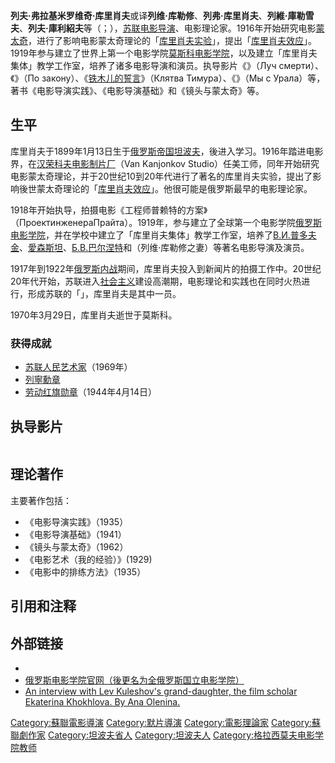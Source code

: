 {{Infobox person
| name         = '''列夫·库里肖夫'''
| image        = <!-- 檔案不存在 Lev Kuleshov.jpg ，可從英文維基百科取得 -->
| image_size   = 200px
| caption      = 
| birth_name   = 列夫·弗拉基米羅維奇·庫里肖夫<br />Лев Владимирович Кулешов
| birth_date   = {{OldStyleDate|1899年|1月13日|1月1日}}
| birth_place  = {{flag|Russian Empire}}[[坦波夫|坦波夫]]
| death_date   = {{Death date and age|1970|3|29|1899|1|13|df=yes}}
| death_place  = {{flag|Soviet Union}}[[莫斯科|莫斯科]]
| occupation   = [[电影导演|电影导演]]、[[编剧|编剧]]、[[电影理论家|电影理论家]]
| years_active = 1916年—1943年
| awards={{列宁勋章}} {{劳动红旗勋章}}
}}
'''列夫·弗拉基米罗维奇·库里肖夫'''或译'''列维·库勒修'''、'''列弗·库里肖夫'''、'''列維·庫勒雪夫'''、'''列夫·庫利紹夫'''等（{{lang-ru|Лев Влади́мирович Кулешо́в|Lev Vladimirovich Kuleshov}}；{{bd|1899年|1月13日|1970年|3月29日|catIdx=K库}}），[[苏联|苏联]][[电影导演|电影导演]]、电影理论家。1916年开始研究电影[[蒙太奇|蒙太奇]]，进行了影响电影蒙太奇理论的「[[库里肖夫实验|库里肖夫实验]]」，提出「[[库里肖夫效应|库里肖夫效应]]」。1919年参与建立了世界上第一个电影学院[[格拉西莫夫电影学院|莫斯科电影学院]]，以及建立「库里肖夫集体」教学工作室，培养了诸多电影导演和演员。执导影片《{{link-en|死光 (1925年电影)|The Death Ray (1925 film)|死光}}》（Луч смерти）、《{{link-en|遵守法律|By the Law}}》（По закону）、《[[铁木儿的誓言|铁木儿的誓言]]》（Клятва Тимура）、《{{link-en|我们从乌拉尔来|We from the Urals}}》（Мы с Урала）等，著书《电影导演实践》、《电影导演基础》和《镜头与蒙太奇》等。

==生平==
库里肖夫于1899年1月13日生于[[俄罗斯帝国|俄罗斯帝国]][[坦波夫|坦波夫]]，後进入{{link-en|莫斯科绘画雕塑建筑学校|Moscow School of Painting, Sculpture and Architecture}}学习。1916年踏进电影界，在[[汉荣科夫电影制片厂|汉荣科夫电影制片厂]]（Van Kanjonkov Studio）任美工师，同年开始研究电影蒙太奇理论，并于20世纪10到20年代进行了著名的库里肖夫实验，提出了影响後世蒙太奇理论的「[[库里肖夫效应|库里肖夫效应]]」。他很可能是俄罗斯最早的电影理论家。

1918年开始执导，拍摄电影《工程师普赖特的方案》（ПроектинженераПрайта）。1919年，参与建立了全球第一个电影学院[[格拉西莫夫电影学院|俄罗斯电影学院]]，并在学校中建立了「库里肖夫集体」教学工作室，培养了[[В.И.普多夫金|В.И.普多夫金]]、[[愛森斯坦|愛森斯坦]]、[[Б.В.巴尔涅特|Б.В.巴尔涅特]]和{{link-ru|А.С.霍赫洛娃|Хохлова, Александра Сергеевна}}（列维·库勒修之妻）等著名电影导演及演员。

1917年到1922年[[俄罗斯内战|俄罗斯内战]]期间，库里肖夫投入到新闻片的拍摄工作中。20世纪20年代开始，苏联进入[[社会主义|社会主义]]建设高潮期，电影理论和实践也在同时火热进行，形成苏联的「{{link-en|苏联蒙太奇电影理论|Soviet montage theory|蒙太奇电影学派}}」，库里肖夫是其中一员。

1970年3月29日，库里肖夫逝世于莫斯科。

===获得成就===
* [[苏联人民艺术家|苏联人民艺术家]]（1969年）
* [[列寧勳章|列寧勳章]]
* [[劳动红旗勋章|劳动红旗勋章]]（1944年4月14日）

==执导影片==
{| border="2" cellpadding="4" cellspacing="0" style="margin: 1em 1em 1em 0; background: #f9f9f9; border: 1px #aaa solid; border-collapse: collapse; font-size: 95%;"
|- bgcolor="#CCCCCC" align="center"
|-
| '''年份'''
| '''中文片名'''
| '''俄文片名'''
| '''英文片名'''
|-
| 1918
| {{link-en|工程师普赖特的方案|The Project of Engineer Prite}}
| ''Проект инженера Прайта''
|''The Project of Engineer Prite''
|-
| 1919
| 一首未完成的爱情歌曲
| ''Песнь любви недопетая''
| ''An Unfinished Love Song''
|-
| 1920
|  {{link-en|红色正前方|On the Red Front}}（短片，原片丢失）
| ''На красном фронте''
| ''On the Red Front''
|-
| 1924
| {{link-en|西方先生在布尔什维克国家的奇遇|The Extraordinary Adventures of Mr. West in the Land of the Bolsheviks}}
| ''Необычайные приключения мистера Веста в стране большевиков''
| ''The Extraordinary Adventures of Mr. West in the Land of the Bolsheviks''
|-
| 1925
| {{link-en|死光 (1925年电影)|The Death Ray (1925 film)|死光}}
| ''Луч смерти''
| ''The Death Ray''
|-
| 1926
| 10006号列车
| ''Паровоз No. 10006''
| ''Locomotive No. 10006''
|-
| 1926
| {{link-en|遵守法律|By the Law}}
| ''По закону''
| ''By the Law''
|-
| 1927
| {{link-en|您的朋友|Your Acquaintance}}（新闻片）
| ''Ваша знакомая (Журналистка)''
| ''Your Acquaintance''
|-
| 1929
| 风流金丝雀
| ''Веселая канарейка''
| ''The Merry Canary''
|-
| 1929
| {{link-en|Two-Buldi-Two|Two-Buldi-Two}}
| ''Два-бульди-два''
| ''Two-Buldi-Two''
|-
| 1931
| {{link-en|四十颗心|Forty Hearts}}
| ''Сорок сердец''
| ''Forty Hearts''
|-
| 1932
| {{link-en|地平线 (1932年电影)|Horizon (1932 film)|地平线}}
| ''Горизонт''
| ''The Horizon''
|-
| 1933
| {{link-en|伟大的慰问者|The_Great_Consoler}}
| ''Великий утешитель''
| ''The Great Consoler''
|-
| 1934
| {{link-en|Dokhunda|Dokhunda}}
| ''Дохунда''
| ''Dokhunda''
|-
| 1940
| {{link-en|西伯利亚人|Siberians (film)}}
| ''Сибиряки''
| ''The Siberians''
|-
| 1941
| 射入火山
| ''Случай в вулкане''
| ''Incident on a Volcano''
|-
| 1942
| 铁木儿的誓言
| ''Клятва Тимура''
| ''Timour's Oath''
|-
| 1943
|{{link-en|我们从乌拉尔来|We from the Urals}}
| ''Мы с Урала''
| ''We from the Urals''
|}

==理论著作==
主要著作包括：
*《电影导演实践》（1935）
*《电影导演基础》（1941）
*《镜头与蒙太奇》（1962）
*《电影艺术（我的经验）》(1929)
*《电影中的排练方法》（1935）

==引用和注释==
{{reflist}}

==外部链接==
*{{IMDB|nm0474487}}
*[http://www.vgik.info/ 俄罗斯电影学院官网（後更名为全俄罗斯国立电影学院）]{{Wayback|url=http://www.vgik.info/ |date=20190607190808 }}
*[http://artmargins.com/index.php?option=com_content&view=article&id=90%3Alev-kuleshov&Itemid=133 An interview with Lev Kuleshov's grand-daughter, the film scholar Ekaterina Khokhlova. By Ana Olenina.] {{Wayback|url=http://artmargins.com/index.php?option=com_content&view=article&id=90%3Alev-kuleshov&Itemid=133 |date=20170319105007 }}

{{Authority control}}
{{DEFAULTSORT:Kuleshov, Lev}}
[[Category:蘇聯電影導演|Category:蘇聯電影導演]]
[[Category:默片導演|Category:默片導演]]
[[Category:電影理論家|Category:電影理論家]]
[[Category:蘇聯劇作家|Category:蘇聯劇作家]]
[[Category:坦波夫省人|Category:坦波夫省人]]
[[Category:坦波夫人|Category:坦波夫人]]
[[Category:格拉西莫夫电影学院教师|Category:格拉西莫夫电影学院教师]]